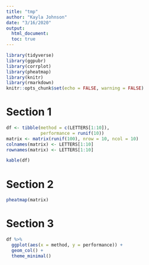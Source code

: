 ```yaml
---
title: "tmp"
author: "Kayla Johnson"
date: "3/16/2020"
output: 
  html_document:
  toc: true
---
```


```r
library(tidyverse)
library(ggpubr)
library(corrplot)
library(pheatmap)
library(knitr)
library(rmarkdown)
knitr::opts_chunk$set(echo = FALSE, warning = FALSE)
```

# Section 1

```r
df <- tibble(method = c(LETTERS[1:10]),
             performance = runif(10))
matrix <- matrix(runif(100), nrow = 10, ncol = 10)
colnames(matrix) <- LETTERS[1:10]
rownames(matrix) <- LETTERS[1:10]
```

```r
kable(df)
```

# Section 2
```r
pheatmap(matrix)
```

# Section 3
```r
df %>% 
  ggplot(aes(x = method, y = performance)) +
  geom_col() +
  theme_minimal()
```

